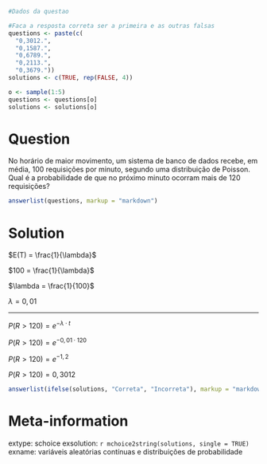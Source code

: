 ```r
#Dados da questao

#Faca a resposta correta ser a primeira e as outras falsas
questions <- paste(c(
  "0,3012.",
  "0,1587.",
  "0,6789.",
  "0,2113.",
  "0,3679."))
solutions <- c(TRUE, rep(FALSE, 4))

o <- sample(1:5)
questions <- questions[o]
solutions <- solutions[o]
```

Question
========
No horário de maior movimento, um sistema de banco de dados recebe, em média, 100 requisições por minuto, segundo uma distribuição de Poisson. Qual é a probabilidade de que no próximo minuto ocorram mais de 120 requisições? 

```r
answerlist(questions, markup = "markdown")
```

Solution
========
$E(T) = \frac{1}{\lambda}$

$100 = \frac{1}{\lambda}$

$\lambda = \frac{1}{100}$

$\lambda = 0,01$

----------------------------

$P(R > 120) = e^{-\lambda \cdot t}$

$P(R > 120) = e^{-0,01 \cdot 120}$

$P(R > 120) = e^{-1,2}$

$P(R > 120) = 0,3012$

```r
answerlist(ifelse(solutions, "Correta", "Incorreta"), markup = "markdown")
```

Meta-information
================
extype: schoice
exsolution: `r mchoice2string(solutions, single = TRUE)`
exname: variáveis aleatórias contínuas e distribuições de probabilidade